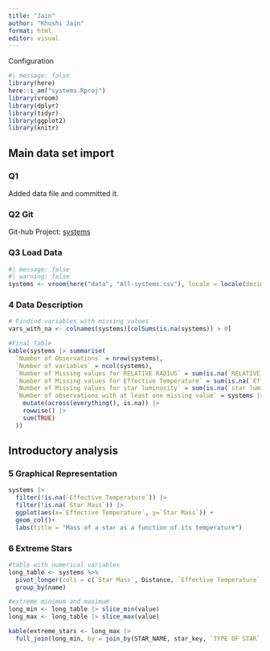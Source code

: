 ```yaml
---
title: "Jain"
author: "Khushi Jain"
format: html
editor: visual
---
```


Configuration

```r
#| message: false
library(here)
here::i_am("systems.Rproj")
library(vroom)
library(dplyr)
library(tidyr)
library(ggplot2)
library(knitr)
```

## Main data set import

### Q1 
Added data file and committed it. 

### Q2 Git

Git-hub Project: [systems](https://github.com/khushiijain/systems)

### Q3 Load Data

```r
#| message: false
#| warning: false
systems <- vroom(here("data", "All-systems.csv"), locale = locale(decimal_mark = "."))
```

### 4 Data Description
```r
# Findind variables with missing values
vars_with_na <- colnames(systems)[colSums(is.na(systems)) > 0]

#Final Table
kable(systems |> summarise(
  `Number of Observations` = nrow(systems),
  `Number of variables` = ncol(systems),
  `Number of Missing values for RELATIVE RADIUS` = sum(is.na(`RELATIVE RADIUS`)),
  `Number of Missing values for Effective Temperature` = sum(is.na(`Effective Temperature`)),
  `Number of Missing values for star luminosity` = sum(is.na(`star luminosity`)),
  `Number of observations with at least one missing value` = systems |>
    mutate(across(everything(), is.na)) |>
    rowwise() |>
    sum(TRUE)
  ))
```

##  Introductory analysis

### 5 Graphical Representation
```r
systems |>
  filter(!is.na(`Effective Temperature`)) |>
  filter(!is.na(`Star Mass`)) |>
  ggplot(aes(x=`Effective Temperature`, y=`Star Mass`)) +
  geom_col()+
  labs(title = "Mass of a star as a function of its temperature")
```
### 6 Extreme Stars

```r
#table with numerical variables
long_table <- systems %>%
  pivot_longer(cols = c(`Star Mass`, Distance, `Effective Temperature`, `RELATIVE RADIUS`, `star luminosity`)) |>
  group_by(name)
```

```r
#extreme minimum and maximum
long_min <- long_table |> slice_min(value) 
long_max <- long_table |> slice_max(value)
```

```r
kable(extreme_stars <- long_max |>
  full_join(long_min, by = join_by(STAR_NAME, star_key, `TYPE OF STAR`, name, value)))
```







